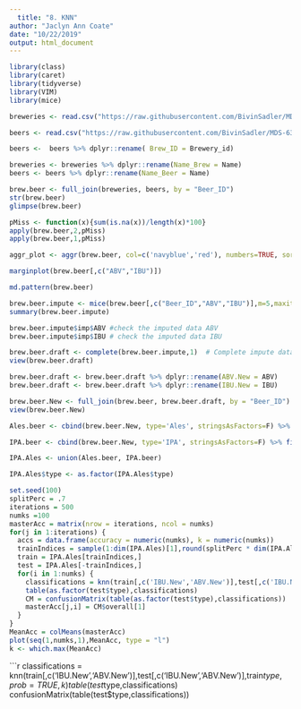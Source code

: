 ```yaml
---
  title: "8. KNN"
author: "Jaclyn Ann Coate"
date: "10/22/2019"
output: html_document
---
```

  
  ```r
library(class)
library(caret)
library(tidyverse)
library(VIM)
library(mice)
```

```r
breweries <- read.csv("https://raw.githubusercontent.com/BivinSadler/MDS-6306-Doing-Data-Science-Fall-2019/master/Unit%208%20and%209%20Case%20Study%201/Breweries.csv", header = TRUE, strip.white=TRUE)

beers <- read.csv("https://raw.githubusercontent.com/BivinSadler/MDS-6306-Doing-Data-Science-Fall-2019/master/Unit%208%20and%209%20Case%20Study%201/Beers.csv", header = TRUE)

beers <-  beers %>% dplyr::rename( Brew_ID = Brewery_id)

breweries <- breweries %>% dplyr::rename(Name_Brew = Name)  
beers <- beers %>% dplyr::rename(Name_Beer = Name)

brew.beer <- full_join(breweries, beers, by = "Beer_ID")
str(brew.beer)
glimpse(brew.beer)
```

```r
pMiss <- function(x){sum(is.na(x))/length(x)*100}
apply(brew.beer,2,pMiss)
apply(brew.beer,1,pMiss)
```

```r
aggr_plot <- aggr(brew.beer, col=c('navyblue','red'), numbers=TRUE, sortVars=TRUE, labels=names(brew.beer), cex.axis=.7, gap=3, ylab=c("Histogram of missing data","Pattern"))

marginplot(brew.beer[,c("ABV","IBU")])

md.pattern(brew.beer)
```


```r
brew.beer.impute <- mice(brew.beer[,c("Beer_ID","ABV","IBU")],m=5,maxit=50,meth='pmm',seed=100)
summary(brew.beer.impute)

brew.beer.impute$imp$ABV #check the imputed data ABV
brew.beer.impute$imp$IBU # check the imputed data IBU

brew.beer.draft <- complete(brew.beer.impute,1)  # Complete impute dataset
view(brew.beer.draft)
```

```r
brew.beer.draft <- brew.beer.draft %>% dplyr::rename(ABV.New = ABV)
brew.beer.draft <- brew.beer.draft %>% dplyr::rename(IBU.New = IBU)

brew.beer.New <- full_join(brew.beer, brew.beer.draft, by = "Beer_ID")
view(brew.beer.New)
```



```r
Ales.beer <- cbind(brew.beer.New, type='Ales', stringsAsFactors=F) %>% filter(grepl('\\bale\\b', Style, ignore.case=T))

IPA.beer <- cbind(brew.beer.New, type='IPA', stringsAsFactors=F) %>% filter(grepl('\\bIPA\\b', Style, ignore.case=T))

IPA.Ales <- union(Ales.beer, IPA.beer)

IPA.Ales$type <- as.factor(IPA.Ales$type)
```

```r
set.seed(100)
splitPerc = .7
iterations = 500
numks =100 
masterAcc = matrix(nrow = iterations, ncol = numks)
for(j in 1:iterations) {
  accs = data.frame(accuracy = numeric(numks), k = numeric(numks))
  trainIndices = sample(1:dim(IPA.Ales)[1],round(splitPerc * dim(IPA.Ales)[1]))
  train = IPA.Ales[trainIndices,]
  test = IPA.Ales[-trainIndices,]
  for(i in 1:numks) {
    classifications = knn(train[,c('IBU.New','ABV.New')],test[,c('IBU.New','ABV.New')],as.factor(train$type), prob = TRUE, k = i)
    table(as.factor(test$type),classifications)
    CM = confusionMatrix(table(as.factor(test$type),classifications))
    masterAcc[j,i] = CM$overall[1]
  }
}
MeanAcc = colMeans(masterAcc)
plot(seq(1,numks,1),MeanAcc, type = "l")
k <- which.max(MeanAcc)
```

```r
classifications = knn(train[,c('IBU.New','ABV.New')],test[,c('IBU.New','ABV.New')],train$type, prob = TRUE, k)
table(test$type,classifications)
confusionMatrix(table(test$type,classifications))
